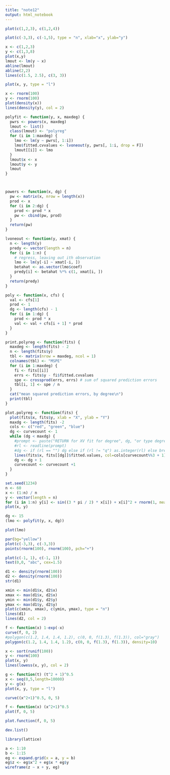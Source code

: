 ```yaml
---
title: "note12"
output: html_notebook
---
```


```r
plot(c(1,2,3), c(1,2,4))
```

```r
plot(c(-3,3), c(-1,5), type = "n", xlab="x", ylab="y")
```

```r
x <- c(1,2,3)
y <- c(1,3,8)
plot(x,y)
lmout <- lm(y ~ x)
abline(lmout)
abline(2,2)
lines(c(1.5, 2.5), c(3, 3))
```

```r
plot(x, y, type = "l")
```

```r
x <- rnorm(100)
y <- rnorm(100)
plot(density(x))
lines(density(y), col = 2)
```

```r
polyfit <- function(y, x, maxdeg) {
  pwrs <- powers(x, maxdeg)
  lmout <- list()
  class(lmout) <- "polyreg"
  for (i in 1:maxdeg) {
    lmo <- lm(y ~ pwrs[, 1:i])
    lmo$fitted.cvvalues <- lvoneout(y, pwrs[, 1:i, drop = F])
    lmout[[i]] <- lmo
  }
  lmout$x <- x
  lmout$y <- y
  lmout
}



powers <- function(x, dg) {
  pw <- matrix(x, nrow = length(x))
  prod <- x
  for (i in 2:dg) {
    prod <- prod * x
    pw <- cbind(pw, prod)
  }
  return(pw)
}

lvoneout <- function(y, xmat) {
  n <- length(y)
  predy <- vector(length = n)
  for (i in 1:n) {
    # regress, leaving out ith observation
    lmo <- lm(y[-i] ~ xmat[-i, ])
    betahat <- as.vector(lmo$coef)
    predy[i] <- betahat %*% c(1, xmat[i, ])
  }
  return(predy)
}

poly <- function(x, cfs) {
  val <- cfs[1]
  prod <- 1
  dg <- length(cfs) - 1
  for (i in 1:dg) {
    prod <- prod * x
    val <- val + cfs[i + 1] * prod
  }
}

print.polyreg <- function(fits) {
  maxdeg <- length(fits) - 2
  n <- length(fits$y)
  tbl <- matrix(nrow = maxdeg, ncol = 1)
  colnames(tbl) <- "MSPE"
  for (i in 1:maxdeg) {
    fi <- fits[[i]]
    errs <- fits$y - fi$fitted.cvvalues
    spe <- crossprod(errs, errs) # sum of squared prediction errors
    tbl[i, 1] <- spe / n
  }
  cat("mean squared prediction errors, by degree\n")
  print(tbl)
}

plot.polyreg <- function(fits) {
  plot(fits$x, fits$y, xlab = "X", ylab = "Y")
  maxdg <- length(fits) -2
  cols <- c("red", "green", "blue")
  dg <- curvecount <- 1
  while (dg < maxdg) {
    #prompt <- paste("RETURN for XV fit for degree", dg, "or type degree", "or q for quit")
    #rl <- readline(prompt)
    #dg <- if (rl == "") dg else if (rl != "q") as.integer(rl) else break
    lines(fits$x, fits[[dg]]$fitted.values, col=cols[curvecount%%3 + 1])
    dg <- dg + 1
    curvecount <- curvecount +1
  }
}
```

```r
set.seed(1234)
n <- 60
x <- (1:n) / n
y <- vector(length = n)
for (i in 1:n) y[i] <- sin((3 * pi / 2) * x[i]) + x[i]^2 + rnorm(1, mean = 0, sd = 0.5)
plot(x, y)
```

```r
dg <- 15
(lmo <- polyfit(y, x, dg))
```

```r
plot(lmo)
```

```r
par(bg="yellow")
plot(c(-3,3), c(-3,3))
points(rnorm(100), rnorm(100), pch="+")
```

```r
plot(c(-1, 1), c(-1, 1))
text(0,0, "abc", cex=1.5)
```

```r
d1 <- density(rnorm(100))
d2 <- density(rnorm(100))
str(d1)
```

```r
xmin <- min(d1$x, d2$x)
xmax <- max(d1$x, d2$x)
ymin <- min(d1$y, d2$y)
ymax <- max(d1$y, d2$y)
plot(c(xmin, xmax), c(ymin, ymax), type = "n")
lines(d1)
lines(d2, col = 2)
```

```r
f <- function(x) 1-exp(-x)
curve(f, 0, 2)
#polygon(c(1.2, 1.4, 1.4, 1.2), c(0, 0, f(1.3), f(1.3)), col="gray")
polygon(c(1.2, 1.4, 1.4, 1.2), c(0, 0, f(1.3), f(1.3)), density=10)
```

```r
x <- sort(runif(100))
y <- rnorm(100)
plot(x, y)
lines(lowess(x, y), col = 2)
```

```r
g <- function(t) (t^2 + 1)^0.5
x <- seq(0,5,length=10000)
y <- g(x)
plot(x, y, type = "l")
```

```r
curve((x^2+1)^0.5, 0, 5)
```

```r
f <- function(x) (x^2+1)^0.5
plot(f, 0, 5)
```

```r
plot.function(f, 0, 5)
```

```r
dev.list()
```

```r
library(lattice)
```

```r
a <- 1:10
b <- 1:15
eg <- expand.grid(x = a, y = b)
eg$z <- eg$x^2 + eg$x * eg$y
wireframe(z ~ x + y, eg)
```
